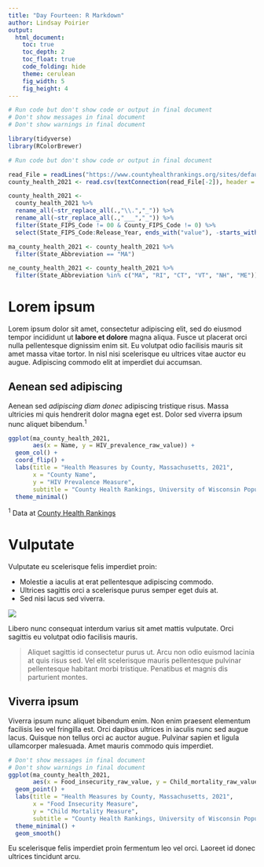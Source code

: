 ```yaml
---
title: "Day Fourteen: R Markdown"
author: Lindsay Poirier
output: 
  html_document:
    toc: true
    toc_depth: 2
    toc_float: true
    code_folding: hide
    theme: cerulean
    fig_width: 5
    fig_height: 4
---
```


```r
# Run code but don't show code or output in final document
# Don't show messages in final document
# Don't show warnings in final document

library(tidyverse)
library(RColorBrewer)
```

```r
# Run code but don't show code or output in final document

read_File = readLines("https://www.countyhealthrankings.org/sites/default/files/media/document/analytic_data2021.csv")
county_health_2021 <- read.csv(textConnection(read_File[-2]), header = TRUE, sep=",") 

county_health_2021 <-
  county_health_2021 %>%
  rename_all(~str_replace_all(.,"\\.","_")) %>%
  rename_all(~str_replace_all(.,"___","_")) %>%
  filter(State_FIPS_Code != 00 & County_FIPS_Code != 0) %>%
  select(State_FIPS_Code:Release_Year, ends_with("value"), -starts_with("X"))

ma_county_health_2021 <- county_health_2021 %>%
  filter(State_Abbreviation == "MA")

ne_county_health_2021 <- county_health_2021 %>%
  filter(State_Abbreviation %in% c("MA", "RI", "CT", "VT", "NH", "ME"))
```

# Lorem ipsum

Lorem ipsum dolor sit amet, consectetur adipiscing elit, sed do eiusmod tempor incididunt ut **labore et dolore** magna aliqua. Fusce ut placerat orci nulla pellentesque dignissim enim sit. Eu volutpat odio facilisis mauris sit amet massa vitae tortor. In nisl nisi scelerisque eu ultrices vitae auctor eu augue. Adipiscing commodo elit at imperdiet dui accumsan. 

## Aenean sed adipiscing

Aenean sed *adipiscing diam donec* adipiscing tristique risus. Massa ultricies mi quis hendrerit dolor magna eget est. Dolor sed viverra ipsum nunc aliquet bibendum.^1^  

```r
ggplot(ma_county_health_2021, 
       aes(x = Name, y = HIV_prevalence_raw_value)) +
  geom_col() +
  coord_flip() +
  labs(title = "Health Measures by County, Massachusetts, 2021",
       x = "County Name", 
       y = "HIV Prevalence Measure",
       subtitle = "County Health Rankings, University of Wisconsin Population Health Institute") +
  theme_minimal()
```

^1^ Data at [County Health Rankings](https://www.countyhealthrankings.org/)

# Vulputate

Vulputate eu scelerisque felis imperdiet proin:

- Molestie a iaculis at erat pellentesque adipiscing commodo.
- Ultrices sagittis orci a scelerisque purus semper eget duis at.
- Sed nisi lacus sed viverra.

![](img/new-england.png)

Libero nunc consequat interdum varius sit amet mattis vulputate. Orci sagittis eu volutpat odio facilisis mauris. 

> Aliquet sagittis id consectetur purus ut. Arcu non odio euismod lacinia at quis risus sed. Vel elit scelerisque mauris pellentesque pulvinar pellentesque habitant morbi tristique. Penatibus et magnis dis parturient montes.

## Viverra ipsum

Viverra ipsum nunc aliquet bibendum enim. Non enim praesent elementum facilisis leo vel fringilla est. Orci dapibus ultrices in iaculis nunc sed augue lacus. Quisque non tellus orci ac auctor augue. Pulvinar sapien et ligula ullamcorper malesuada. Amet mauris commodo quis imperdiet.

```r
# Don't show messages in final document
# Don't show warnings in final document
ggplot(ma_county_health_2021, 
       aes(x = Food_insecurity_raw_value, y = Child_mortality_raw_value)) +
  geom_point() +
  labs(title = "Health Measures by County, Massachusetts, 2021",
       x = "Food Insecurity Measure", 
       y = "Child Mortality Measure",
       subtitle = "County Health Rankings, University of Wisconsin Population Health Institute") +
  theme_minimal() +
  geom_smooth()
```

Eu scelerisque felis imperdiet proin fermentum leo vel orci. Laoreet id donec ultrices tincidunt arcu.
